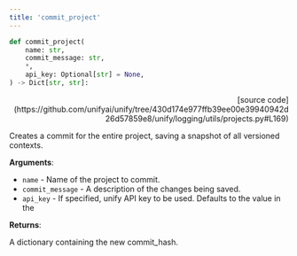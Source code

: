 ```yaml
---
title: 'commit_project'
---
```


```python
def commit_project(
    name: str,
    commit_message: str,
    *,
    api_key: Optional[str] = None,
) -> Dict[str, str]:
```

<p align="right">[source code](https://github.com/unifyai/unify/tree/430d174e977ffb39ee00e39940942d26d57859e8/unify/logging/utils/projects.py#L169)</p>

Creates a commit for the entire project, saving a snapshot of all versioned contexts.

**Arguments**:

- `name` - Name of the project to commit.
- `commit_message` - A description of the changes being saved.
- `api_key` - If specified, unify API key to be used. Defaults to the value in the



**Returns**:

A dictionary containing the new commit_hash.